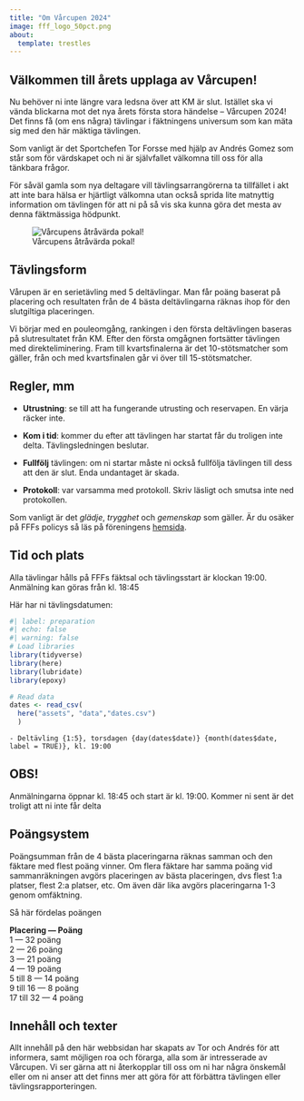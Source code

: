 ```yaml
---
title: "Om Vårcupen 2024"
image: fff_logo_50pct.png
about:
  template: trestles
---
```


## Välkommen till årets upplaga av Vårcupen!

Nu behöver ni inte längre vara ledsna över att KM är slut. Istället ska vi vända blickarna mot det nya årets första stora händelse -- Vårcupen 2024! Det finns få (om ens några) tävlingar i fäktningens universum som kan mäta sig med den här mäktiga tävlingen.

Som vanligt är det Sportchefen Tor Forsse med hjälp av Andrés Gomez som står som för värdskapet och ni är självfallet välkomna till oss för alla tänkbara frågor.

För såväl gamla som nya deltagare vill tävlingsarrangörerna ta tillfället i akt att inte bara hälsa er hjärtligt välkomna utan också sprida lite matnyttig information om tävlingen för att ni på så vis ska kunna göra det mesta av denna fäktmässiga hödpunkt.

![Vårcupens åtråvärda pokal!](vc_buckla.jpg){fig-alt="Bild på vårcupens pokal"}

## Tävlingsform

Vårupen är en serietävling med 5 deltävlingar. Man får poäng baserat på placering och resultaten från de 4 bästa deltävlingarna räknas ihop för den slutgiltiga placeringen.

Vi börjar med en pouleomgång, rankingen i den första deltävlingen baseras på slutresultatet från KM. Efter den första omgågnen fortsätter tävlingen med direkteliminering. Fram till kvartsfinalerna är det 10-stötsmatcher som gäller, från och med kvartsfinalen går vi över till 15-stötsmatcher.

## Regler, mm

-   **Utrustning**: se till att ha fungerande utrusting och reservapen. En värja räcker inte.

-   **Kom i tid**: kommer du efter att tävlingen har startat får du troligen inte delta. Tävlingsledningen beslutar.

-   **Fullfölj** tävlingen: om ni startar måste ni också fullfölja tävlingen till dess att den är slut. Enda undantaget är skada.

-   **Protokoll**: var varsamma med protokoll. Skriv läsligt och smutsa inte ned protokollen.

Som vanligt är det *glädje*, *trygghet* och *gemenskap* som gäller. Är du osäker på FFFs policys så läs på föreningens [hemsida](https://www.xn--fff-fktning-p8a.se/policys/).

## Tid och plats

Alla tävlingar hålls på FFFs fäktsal och tävlingsstart är klockan 19:00. Anmälning kan göras från kl. 18:45

Här har ni tävlingsdatumen:

```r
#| label: preparation
#| echo: false
#| warning: false
# Load libraries
library(tidyverse)
library(here)
library(lubridate)
library(epoxy)

# Read data
dates <- read_csv(
  here("assets", "data","dates.csv")
  )
```

```epoxy
- Deltävling {1:5}, torsdagen {day(dates$date)} {month(dates$date, label = TRUE)}, kl. 19:00

```

::: callout-important
## OBS!

Anmälningarna öppnar kl. 18:45 och start är kl. 19:00. Kommer ni sent är det troligt att ni inte får delta
:::

## Poängsystem

Poängsumman från de 4 bästa placeringarna räknas samman och den fäktare med flest poäng vinner. Om flera fäktare har samma poäng vid sammanräkningen avgörs placeringen av bästa placeringen, dvs flest 1:a platser, flest 2:a platser, etc. Om även där lika avgörs placeringarna 1-3 genom omfäktning.

Så här fördelas poängen

**Placering --- Poäng**\
1 --- 32 poäng\
2 --- 26 poäng\
3 --- 21 poäng\
4 --- 19 poäng\
5 till 8 --- 14 poäng\
9 till 16 --- 8 poäng\
17 till 32 --- 4 poäng

## Innehåll och texter

Allt innehåll på den här webbsidan har skapats av Tor och Andrés för att informera, samt möjligen roa och förarga, alla som är intresserade av Vårcupen. Vi ser gärna att ni återkopplar till oss om ni har några önskemål eller om ni anser att det finns mer att göra för att förbättra tävlingen eller tävlingsrapporteringen.
